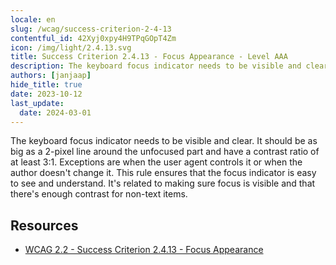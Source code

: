```yaml
---
locale: en
slug: /wcag/success-criterion-2-4-13
contentful_id: 42Xyj0xpy4H9TPqGOpT4Zm
icon: /img/light/2.4.13.svg
title: Success Criterion 2.4.13 - Focus Appearance - Level AAA
description: The keyboard focus indicator needs to be visible and clear. It should be as big as a 2-pixel line around the unfocused part and have a contrast ratio of at least 3:1. Exceptions are when the user agent controls it or when the author doesn't change it. This rule ensures that the focus indicator is easy to see and understand. It's related to making sure focus is visible and that there's enough contrast for non-text items.
authors: [janjaap]
hide_title: true
date: 2023-10-12
last_update:
  date: 2024-03-01
---
```


<Hero
  title="Focus Appearance"
  image="/img/light/2.4.13.svg"
  alt="WCAG 2.4.13 icon"
  prefix="Success Criterion 2.4.13"
  suffix="Level AAA"
/>

The keyboard focus indicator needs to be visible and clear. It should be as big as a 2-pixel line around the unfocused part and have a contrast ratio of at least 3:1. Exceptions are when the user agent controls it or when the author doesn't change it. This rule ensures that the focus indicator is easy to see and understand. It's related to making sure focus is visible and that there's enough contrast for non-text items.

## Resources

- [WCAG 2.2 - Success Criterion 2.4.13 - Focus Appearance](https://www.w3.org/TR/WCAG22/#focus-appearance)
